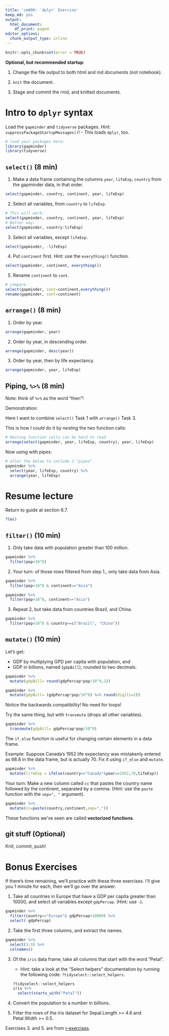 ```yaml
---
title: 'cm006: `dplyr` Exercise'
keep_md: yes
output:
  html_document:
    df_print: paged
editor_options:
  chunk_output_type: inline
---
```

<!---The following chunk allows errors when knitting--->

```r
knitr::opts_chunk$set(error = TRUE)
```

**Optional, but recommended startup**:

1. Change the file output to both html and md _documents_ (not notebook).

2. `knit` the document. 

3. Stage and commit the rmd, and knitted documents.

# Intro to `dplyr` syntax

Load the `gapminder` and `tidyverse` packages. Hint: `suppressPackageStartupMessages()`!
    - This loads `dplyr`, too.
    
```r
# load your packages here:
library(gapminder)
library(tidyverse)
```
    

## `select()` (8 min)

1. Make a data frame containing the columns `year`, `lifeExp`, `country` from the gapminder data, in that order.

```r
select(gapminder, country, continent, year, lifeExp)
```


2. Select all variables, from `country` to `lifeExp`.

```r
# This will work:
select(gapminder, country, continent, year, lifeExp)
# Better way:
select(gapminder, country:lifeExp)
```


3. Select all variables, except `lifeExp`.

```r
select(gapminder, -lifeExp)
```

4. Put `continent` first. Hint: use the `everything()` function.

```r
select(gapminder, continent, everything())
```


5. Rename `continent` to `cont`.

```r
# compare
select(gapminder, cont=continent,everything())
rename(gapminder, cont=continent)
```


## `arrange()` (8 min)

1. Order by year.

```r
arrange(gapminder, year)
```

2. Order by year, in descending order.

```r
arrange(gapminder, desc(year))
```

3. Order by year, then by life expectancy.

```r
arrange(gapminder, year, lifeExp)
```

## Piping, `%>%` (8 min)

Note: think of `%>%` as the word "then"!

Demonstration:

Here I want to combine `select()` Task 1 with `arrange()` Task 3.

This is how I could do it by *nesting* the two function calls:

```r
# Nesting function calls can be hard to read
arrange(select(gapminder, year, lifeExp, country), year, lifeExp)
```

Now using with pipes:

```r
# alter the below to include 2 "pipes"
gapminder %>% 
  select(year, lifeExp, country) %>% 
  arrange(year, lifeExp)

```

# Resume lecture 

Return to guide at section 6.7.

```r
?lm()
```


## `filter()` (10 min)

1. Only take data with population greater than 100 million.

```r
gapminder %>%
  filter(pop>10^8)
```

2. Your turn: of those rows filtered from step 1., only take data from Asia.

```r
gapminder %>%
  filter(pop>10^8 & continent=="Asia")

gapminder %>%
  filter(pop>10^8, continent=="Asia")
```

3. Repeat 2, but take data from countries Brazil, and China. 

```r
gapminder %>%
  filter(pop>10^8 & country==c("Brazil", "China"))


```

## `mutate()` (10 min)

Let's get: 

- GDP by multiplying GPD per capita with population, and
- GDP in billions, named (`gdpBill`), rounded to two decimals.

```r
gapminder %>%
  mutate(gdpBill= round(gdpPercap*pop/10^9,2))

gapminder %>%
  mutate(gdpBill= (gdpPercap*pop/10^9) %>% round(digits=2))
```

Notice the backwards compatibility! No need for loops!

Try the same thing, but with `transmute` (drops all other variables). 

```r
gapminder %>%
  transmute(gdpBill= gdpPercap*pop/10^9)
```

The `if_else` function is useful for changing certain elements in a data frame.

Example: Suppose Canada's 1952 life expectancy was mistakenly entered as 68.8 in the data frame, but is actually 70. Fix it using `if_else` and `mutate`. 

```r
gapminder %>%
  mutate(lifeExp = ifelse(country=="Canada"&year==1952,70,lifeExp))
```

Your turn: Make a new column called `cc` that pastes the country name followed by the continent, separated by a comma. (Hint: use the `paste` function with the `sep=", "` argument).

```r
gapminder %>% 
  mutate(cc=paste(country,continent,sep=","))

```

These functions we've seen are called __vectorized functions__.

## git stuff (Optional)

Knit, commit, push!

# Bonus Exercises

If there's time remaining, we'll practice with these three exercises. I'll give you 1 minute for each, then we'll go over the answer.

1. Take all countries in Europe that have a GDP per capita greater than 10000, and select all variables except `gdpPercap`. (Hint: use `-`).
```r
gapminder %>% 
  filter(country=="Europe"& gdpPercap>10000) %>% 
  select(-gdpPercap)

```



2. Take the first three columns, and extract the names.

```r
gapminder %>% 
  select(1:3) %>% 
  colnames()
```


3. Of the `iris` data frame, take all columns that start with the word "Petal". 
    - Hint: take a look at the "Select helpers" documentation by running the following code: `?tidyselect::select_helpers`.
```r
?tidyselect::select_helpers
iris %>% 
  select(starts_with("Petal"))
```

    
4. Convert the population to a number in billions.

5. Filter the rows of the iris dataset for Sepal.Length >= 4.6 and Petal.Width >= 0.5.

Exercises 3. and 5. are from [r-exercises](https://www.r-exercises.com/2017/10/19/dplyr-basic-functions-exercises/).